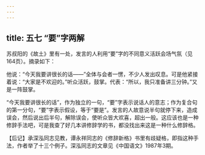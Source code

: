 ```yaml
---
---
---
```

title: 五七 “要”字两解
---






苏叔阳的《故土》里有一处，发言的人利用“要”字的不同意义活跃会场气氛（见164页）。摘录如下：

他说：“今天我要讲很长的话——”全体与会者一愣，不少人发出叹息。可是他紧接着说：“大家是不欢迎的。”听众活跃，鼓掌。代表：“所以，我只准备讲三分钟。”又是一阵鼓掌。

“今天我要讲很长的话”，作为独立的一句，“要”字表示说话人的意志；作为复合句的第一分句，“要”字表示假设，等于“要是”。发言的人故意说半句就停下来，造成误会，然后说出后半句，解除误会，使听众皆大欢喜，超出一般。这应该也是一种修辞手法吧，可是我查了好几本讲修辞学的书，都没找出来这是一种什么修辞格。

【后记】承深泓同志见教，谭永祥同志的《修辞新格》书里有歧疑格，即指这种手法，作者举了十三个例子。深泓同志的文章见《中国语文》1987年3期。